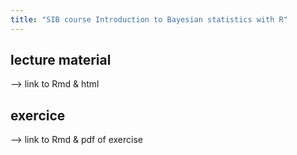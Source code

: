 ```yaml
---
title: "SIB course Introduction to Bayesian statistics with R"
---
```



## lecture material

--> link to Rmd & html 

## exercice

--> link to Rmd & pdf of exercise
